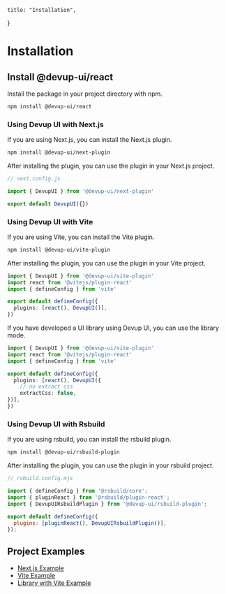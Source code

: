     title: "Installation",
}

# Installation

## Install @devup-ui/react

Install the package in your project directory with npm.

```bash
npm install @devup-ui/react
```

### Using Devup UI with Next.js

If you are using Next.js, you can install the Next.js plugin.

```bash
npm install @devup-ui/next-plugin
```

After installing the plugin, you can use the plugin in your Next.js project.

```js
// next.config.js

import { DevupUI } from '@devup-ui/next-plugin'

export default DevupUI({})
````

### Using Devup UI with Vite

If you are using Vite, you can install the Vite plugin.

```bash
npm install @devup-ui/vite-plugin
```

After installing the plugin, you can use the plugin in your Vite project.

```ts
import { DevupUI } from '@devup-ui/vite-plugin'
import react from '@vitejs/plugin-react'
import { defineConfig } from 'vite'

export default defineConfig({
  plugins: [react(), DevupUI()],
})
```

If you have developed a UI library using Devup UI, you can use the library mode.

```ts
import { DevupUI } from '@devup-ui/vite-plugin'
import react from '@vitejs/plugin-react'
import { defineConfig } from 'vite'

export default defineConfig({
  plugins: [react(), DevupUI({
    // no extract css
    extractCss: false,
})],
})
```

### Using Devup UI with Rsbuild

If you are using rsbuild, you can install the rsbuild plugin.

```bash
npm install @devup-ui/rsbuild-plugin
```

After installing the plugin, you can use the plugin in your rsbuild project.

```js
// rsbuild.config.mjs

import { defineConfig } from '@rsbuild/core';
import { pluginReact } from '@rsbuild/plugin-react';
import { DevupUIRsbuildPlugin } from '@devup-ui/rsbuild-plugin';

export default defineConfig({
  plugins: [pluginReact(), DevupUIRsbuildPlugin()],
});

````

## Project Examples

- [Next.js Example](https://github.com/dev-five-git/devup-ui/tree/main/apps/next)
- [Vite Example](https://github.com/dev-five-git/devup-ui/tree/main/apps/vite)
- [Library with Vite Example](https://github.com/dev-five-git/devup-ui/tree/main/apps/vite-lib)
